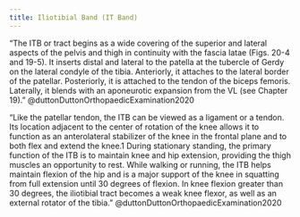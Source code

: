 ```yaml
---
title: Iliotibial Band (IT Band)
---
```



"The ITB or tract begins as a wide covering of the superior and lateral aspects of the pelvis and thigh in continuity with the fascia latae (Figs. 20-4 and 19-5). It inserts distal and lateral to the patella at the tubercle of Gerdy on the lateral condyle of the tibia. Anteriorly, it attaches to the lateral border of the patellar. Posteriorly, it is attached to the tendon of the biceps femoris. Laterally, it blends with an aponeurotic expansion from the VL (see Chapter 19)." @duttonDuttonOrthopaedicExamination2020 


"Like the patellar tendon, the ITB can be viewed as a ligament or a tendon. Its location adjacent to the center of rotation of the knee allows it to function as an anterolateral stabilizer of the knee in the frontal plane and to both flex and extend the knee.1 During stationary standing, the primary function of the ITB is to maintain knee and hip extension, providing the thigh muscles an opportunity to rest. While walking or running, the ITB helps maintain flexion of the hip and is a major support of the knee in squatting from full extension until 30 degrees of flexion. In knee flexion greater than 30 degrees, the iliotibial tract becomes a weak knee flexor, as well as an external rotator of the tibia." @duttonDuttonOrthopaedicExamination2020 
